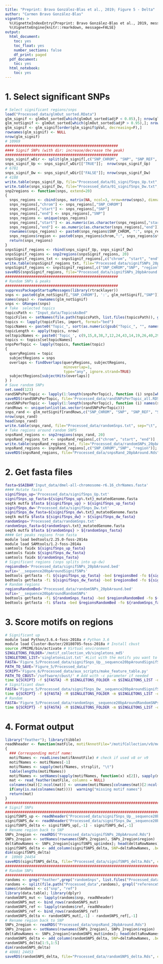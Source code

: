 ```yaml
---
title: "Preprint: Bravo González-Blas et al., 2019; Figure 5 - Delta"
author: "Carmen Bravo González-Blas"
vignette: >
  %\VignetteIndexEntry{Preprint: Bravo González-Blas et al., 2019, message=FALSE}
  %\VignetteEngine{knitr::rmarkdown, message=FALSE}
output: 
  html_document:
    toc: yes
    toc_float: yes
    number_sections: false
    df_print: paged
  pdf_document:
    toc: yes
  html_notebook:
    toc: yes
---
```


# 1. Select significant SNPs

```r
# Select significant regions/snps
load("Processed_data/glmOut_sorted.RData")
glm_signif <- glmOut_sorted[which(glmOut_sorted$adjP < 0.05),]; nrow(glm_signif)
glm_notSignif <- glmOut_sorted[which(glmOut_sorted$adjP > 0.95),]; nrow(glm_notSignif)
glm_signif <- glm_signif[order(glm_signif$pVal, decreasing=F),]
rownames(glm_signif) <- NULL
nrow(glm_signif)
# 10969
####################################################
#### Signif SNPs (with dir: increase/decrease the peak)
####################################################
snps_signif_wDir <- split(glm_signif[,c("SNP_CHROM", "SNP", "SNP_REF", "SNP_ALT")], glm_signif$Estimate>0)
snps_signif_Up <- snps_signif_wDir[["TRUE"]];  nrow(snps_signif_Up)
# 6781
snps_signif_Dw <- snps_signif_wDir[["FALSE"]]; nrow(snps_signif_Dw)
# 4188
write.table(snps_signif_Up, file="Processed_data/01_signifSnps_Up.txt", sep="\t", quote=FALSE, row.names=FALSE, col.names=FALSE)
write.table(snps_signif_Dw, file="Processed_data/01_signifSnps_Dw.txt", sep="\t", quote=FALSE, row.names=FALSE, col.names=FALSE)
snp2regions <- function(snps, extend=20)
{
  snps_regions <- cbind(snps, matrix(NA, ncol=3, nrow=nrow(snps), dimnames=list(c(NULL), c("chrom", "start", "end"))))
  snps_regions[,"chrom"] <- snps_regions[,"SNP_CHROM"]
  snps_regions[,"start"] <- snps_regions[,"SNP"]
  snps_regions[,"end"] <- snps_regions[,"SNP"]
  snps_regions <- unique(snps_regions)
  snps_regions[,"start"] <- as.numeric(as.character(snps_regions[,"start"])) - extend
  snps_regions[,"end"] <- as.numeric(as.character(snps_regions[,"end"])) + extend
  rownames(snps_regions) <- paste0(snps_regions$SNP_CHROM, ":", snps_regions$SNP,"__", snps_regions$SNP_REF,"_", snps_regions$SNP_ALT)
  snps_regions$region <- paste0(snps_regions$chrom,":", snps_regions$start, "-", snps_regions$end)
  return(snps_regions)
}
snpsSignif_regions <- rbind(snps_signif_Up, snps_signif_Dw)
snpsSignif_regions <- snp2regions(snpsSignif_regions, 20)
snpsSignif_regions_txt <- snpsSignif_regions[,c("chrom", "start", "end")] ; head(snpsSignif_regions_txt)
write.table(snpsSignif_regions_txt, file="Processed_data/signifSNPs_20pbAround.bed", sep="\t", quote=FALSE, row.names=FALSE, col.names=FALSE)
snpsSignif_regions <- snpsSignif_regions[,c("SNP_CHROM","SNP", "region")] ; head(snpsSignif_regions)
saveRDS(snpsSignif_regions, file="Processed_data/signifSNPs_20pbAround.Rds")
####################################################
# Random SNPs & peaks
####################################################
suppressPackageStartupMessages(library(rtracklayer))
snps <- paste0(glm_notSignif[,"SNP_CHROM"], ':', glm_notSignif[,"SNP"])
names(snps) <- rownames(glm_notSignif)
snps <- GRanges(snps)
# Take  selected topics
topicsPath <- "Input_data/TopicsAsBed"
topicFiles <- setNames(file.path(topicsPath, list.files(topicsPath)), gsub(".bed", "", list.files(topicsPath), fixed=T))
topics <- lapply(topicFiles, import, format="bed")
topicNames <- paste0("Topic_", sort(as.numeric(gsub("Topic_", "", names(topics)))))
topicLength <- apply(topics, nrow)
seltopicNames <- paste0('Topic_', c(9,15,8,38,7,12,24,43,14,19,26,40,29,22,31,33,2,5,48))
topics <- topics[seltopicNames]
snpsPerTopic <- lapply(topics, function(topic) 
{ 
  queryRegions = topic
  subjectRegions = snps
  overlaps <- findOverlaps(queryRegions, subjectRegions,
                           minoverlap=1,
                           type="any", ignore.strand=TRUE)
  subjectRegions[subjectHits(overlaps)]
} )
# Save random SNPs
set.seed(123)
randSNPsPerTopic <- lapply(1:length(snpsPerTopic), function (i) snps[which(snps %in% snpsPerTopic[[i]])])
saveRDS(randSNPsPerTopic, file='Processed_data/randSNPsPerTopic_all.RDS')
randSNPsPerTopic <- lapply(1:length(snpsPerTopic), function (i) names(snps)[which(snps %in% snpsPerTopic[[i]])])
randRows <- unique(unlist(as.vector(randSNPsPerTopic)))
snps_rand <- glm_notSignif[randRows,c("SNP_CHROM", "SNP", "SNP_REF", "SNP_ALT")]
nrow(snps_rand)
head(snps_rand)
write.table(snps_rand, file="Processed_data/randomSnps.txt", sep="\t", quote=FALSE, row.names=FALSE, col.names=FALSE)
# Take regions around random SNPS
snpsRand_regions <- snp2regions(snps_rand, 20)
snpsRand_regions_txt <- snpsRand_regions[,c("chrom", "start", "end")] ; head(snpsRand_regions_txt)
write.table(snpsRand_regions_txt, file="Processed_data/randomSNPs_20pbAround.bed", sep="\t", quote=FALSE, row.names=FALSE, col.names=FALSE)
snpsRand_regions <- snpsRand_regions[,c("SNP_CHROM","SNP", "region")]; head(snpsRand_regions)
saveRDS(snpsRand_regions, file="Processed_data/snpsRand_20pbAround.Rds")
```

# 2. Get fasta files

```bash
fasta=$SAIBAR'Input_data/dmel-all-chromosome-r6.16_chrNames.fasta'
#### Mutate fasta
signifSnps_up='Processed_data/signifSnps_Up.txt'
signifSnps_up_fasta=${signifSnps_up%.txt}_mutatedGenome.fasta
seqtk mutfa $fasta ${signifSnps_up} > ${signifSnps_up_fasta}
signifSnps_dw='Processed_data/signifSnps_Dw.txt'
signifSnps_dw_fasta=${signifSnps_dw%.txt}_mutatedGenome.fasta
seqtk mutfa $fasta ${signifSnps_dw} > ${signifSnps_dw_fasta}
randomSnps='Processed_data/randomSnps.txt'
randomSnps_fasta=${randomSnps%.txt}_mutatedGenome.fasta
seqtk mutfa $fasta ${randomSnps} > ${randomSnps_fasta}
#### Get peaks regions from fasta
module load bedtools/2.25.0-foss-2014a
module load SAMtools/1.2-foss-2014a
samtools faidx ${signifSnps_up_fasta}
samtools faidx ${signifSnps_dw_fasta}
samtools faidx ${randomSnps_fasta}
# Significant regions (snps splits into up-dw)
regionsBed='Processed_data/signifSNPs_20pbAround.bed'
sufix='__sequence20bpAroundSignifSNPs'
bedtools getfasta -fi ${signifSnps_up_fasta} -bed $regionsBed -fo ${signifSnps_up_fasta%_mutatedGenome.fasta}${sufix}'.fa'
bedtools getfasta -fi ${signifSnps_dw_fasta} -bed $regionsBed -fo ${signifSnps_dw_fasta%_mutatedGenome.fasta}${sufix}'.fa'
# Random regions
regionsRandomBed='Processed_data/randomSNPs_20pbAround.bed'
sufix='__sequence20bpAroundRandomSNPs'
bedtools getfasta -fi ${randomSnps_fasta} -bed $regionsRandomBed -fo ${randomSnps_fasta%_mutatedGenome.fasta}${sufix}.fa
bedtools getfasta -fi $fasta -bed $regionsRandomBed -fo ${randomSnps_fasta%_mutatedGenome.fasta}${sufix}'.referenceSeq.fa'
```

# 3. Score motifs on regions

```bash
# Significant up
module load Python/3.6.4-foss-2018a # Python 3.6
module load Cluster-Buster/20180705-foss-2018a # Install cbust
source /PRIME/bin/activate # Virtual environment
SINGLETONS_FOLDER='/motif_collection_v9/singletons_md5' 
SINGLETONS_LIST='singletonsList.txt' #List with the motifs you want to score
FASTA='Figure_5/Processed_data/signifSnps_Up__sequence20bpAroundSignifSNPs.fa'
PATH_TO_SAVE='Figure_5/Processed_data/'
SCRIPT='Figure_6/Processed_data/aux_scripts/make_feature_table.py'
PATH_TO_CBUST='/software/cbust/' # Add with -c parameter if needed
time ${SCRIPT} -f ${FASTA} -M $SINGLETONS_FOLDER -m $SINGLETONS_LIST -o ${PATH_TO_SAVE}/${FASTA%.fa}_CRM.feather -t 20 -O 'feather'
# Significant down
FASTA='Figure_5/Processed_data/signifSnps_Dw__sequence20bpAroundSignifSNPs.fa'
time ${SCRIPT} -f ${FASTA} -M $SINGLETONS_FOLDER -m $SINGLETONS_LIST -o ${PATH_TO_SAVE}/${FASTA%.fa}_CRM.feather -t 20 -O 'feather'
# Random
FASTA='Figure_5/Processed_data/randomSnps__sequence20bpAroundRandomSNPs.fa'
time ${SCRIPT} -f ${FASTA} -M $SINGLETONS_FOLDER -m $SINGLETONS_LIST -o ${PATH_TO_SAVE}/${FASTA%.fa}_primeScoreMatrix -t 20
```

# 4. Format output

```r
library("feather"); library(tibble)
readNheader <- function(matFile, motifAnnotFile="/motifCollection/v9/motifs_count_md5_to_motif_names.tsv")
{
  ### Corresponding motif name:
  motifNames <- readLines(motifAnnotFile) # check if used v8 or v9
  motifNames <- motifNames[-1]
  motifNames <- sapply(motifNames, strsplit, "\t")
  table(lengths(motifNames))
  motifNames <- setNames(sapply(motifNames, function(x) x[2]), sapply(motifNames, function(x) x[1])) 
  mat <- read_feather(matFile, columns = NULL)
  colnames(mat)[2:ncol(mat)] <- unname(motifNames[colnames(mat)[2:ncol(mat)]])
  if(any(is.na(colnames(mat))))  warning("missing motif names")
  return(mat)
}
###############################################################################
# Signif SNPs
###############################################################################
signifSNPS_up <- readNheader("Processed_data/signifSnps_Up__sequence20bpAroundSignifSNPs_primeScoreMatrix.feather")
signifSNPS_dw <- readNheader("Processed_data/signifSnps_Dw__sequence20bpAroundSignifSNPs_primeScoreMatrix.feather")
signifSNPS_delta <- signifSNPS_up[,-1] - signifSNPS_dw[,-1]
# Rename region back to SNP
SNPs_2region <- readRDS("Processed_data/signifSNPs_20pbAround.Rds")
SNPs_2region <- setNames(rownames(SNPs_2region), SNPs_2region$region)
deltaRowNames <- SNPs_2region[signifSNPS_up$index]; head(deltaRowNames)
signifSNPS_delta <- add_column(signifSNPS_delta, SNP=deltaRowNames, .before = 1)
dim(signifSNPS_delta)
#  10969 24454
saveRDS(signifSNPS_delta, file="Processed_data/signifSNPS_delta.Rds", compress=FALSE) 
###############################################################################
# Random SNPs
###############################################################################
randoms <- grep("feather",grep("randomSnps", list.files("Processed_data"), value=TRUE), value=T)
randoms <- split(file.path("Processed_data",randoms), grepl("referenceSeq", randoms))
names(randoms) <- c("snp", "ref")
library(data.table); library(dplyr)
randomSNPS_mut <- lapply(randoms$snp, readNheader)
randomSNPS_mut <- bind_rows(randomSNPS_mut)
randomSNPS_ref <- lapply(randoms$ref, readNheader)
randomSNPS_ref <- bind_rows(randomSNPS_ref)
randomSNPS_delta <- randomSNPS_mut[,-1] - randomSNPS_ref[,-1]
# Rename region back to SNP
SNPs_2region <- readRDS("Processed_data/snpsRand_20pbAround.Rds")
SNPs_2region <- setNames(rownames(SNPs_2region), SNPs_2region$region)
deltaRowNames <- SNPs_2region[randomSNPS_mut$index]; head(deltaRowNames)
randomSNPS_delta <- add_column(randomSNPS_delta, SNP=deltaRowNames, .before = 1)
randomSNPS_delta[1:5,1:5]
dim(randomSNPS_delta)
# 40081 24453
saveRDS(randomSNPS_delta, file="Processed_data/randomSNPS_delta.Rds", compress=FALSE) 
```